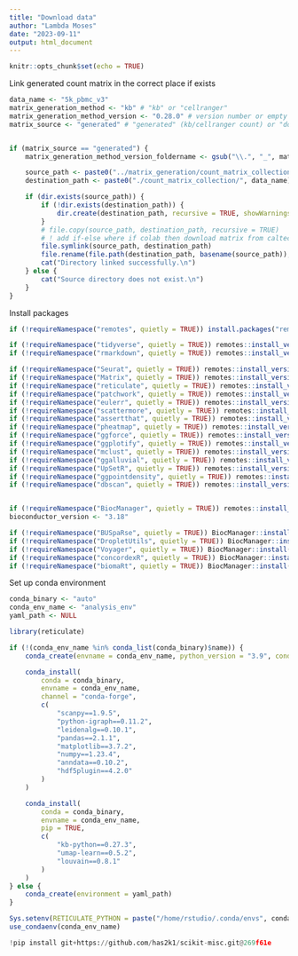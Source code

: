 ```yaml
---
title: "Download data"
author: "Lambda Moses"
date: "2023-09-11"
output: html_document
---
```


```r
knitr::opts_chunk$set(echo = TRUE)
```

Link generated count matrix in the correct place if exists
```r
data_name <- "5k_pbmc_v3"
matrix_generation_method <- "kb" # "kb" or "cellranger"
matrix_generation_method_version <- "0.28.0" # version number or empty string
matrix_source <- "generated" # "generated" (kb/cellranger count) or "downloaded" (eg 10x website)


if (matrix_source == "generated") {
    matrix_generation_method_version_foldername <- gsub("\\.", "_", matrix_generation_method_version)

    source_path <- paste0("../matrix_generation/count_matrix_collection/", data_name, "/", matrix_generation_method, matrix_generation_method_version_foldername, "_raw_feature_bc_matrix_collection")
    destination_path <- paste0("./count_matrix_collection/", data_name)

    if (dir.exists(source_path)) {
        if (!dir.exists(destination_path)) {
            dir.create(destination_path, recursive = TRUE, showWarnings = FALSE)
        }
        # file.copy(source_path, destination_path, recursive = TRUE)
        # ! add if-else where if colab then download matrix from caltech data, else make symlink
        file.symlink(source_path, destination_path)
        file.rename(file.path(destination_path, basename(source_path)), file.path(destination_path, paste0(matrix_generation_method, matrix_generation_method_version_foldername, "_raw_generated")))
        cat("Directory linked successfully.\n")
    } else {
        cat("Source directory does not exist.\n")
    }
}
```

Install packages
```r
if (!requireNamespace("remotes", quietly = TRUE)) install.packages("remotes")

if (!requireNamespace("tidyverse", quietly = TRUE)) remotes::install_version("tidyverse", version = "2.0.0")
if (!requireNamespace("rmarkdown", quietly = TRUE)) remotes::install_version("rmarkdown", version = "2.25")

if (!requireNamespace("Seurat", quietly = TRUE)) remotes::install_version("Seurat", version = "4.3.0")
if (!requireNamespace("Matrix", quietly = TRUE)) remotes::install_version("Matrix", version = "1.6.3")
if (!requireNamespace("reticulate", quietly = TRUE)) remotes::install_version("reticulate", version = "1.34.0")
if (!requireNamespace("patchwork", quietly = TRUE)) remotes::install_version("patchwork", version = "1.1.3")
if (!requireNamespace("eulerr", quietly = TRUE)) remotes::install_version("eulerr", version = "7.0.0")
if (!requireNamespace("scattermore", quietly = TRUE)) remotes::install_version("scattermore", version = "1.2")
if (!requireNamespace("assertthat", quietly = TRUE)) remotes::install_version("assertthat", version = "0.2.1")
if (!requireNamespace("pheatmap", quietly = TRUE)) remotes::install_version("pheatmap", version = "1.0.12")
if (!requireNamespace("ggforce", quietly = TRUE)) remotes::install_version("ggforce", version = "0.4.1")
if (!requireNamespace("ggplotify", quietly = TRUE)) remotes::install_version("ggplotify", version = "0.1.2")
if (!requireNamespace("mclust", quietly = TRUE)) remotes::install_version("mclust", version = "6.0.1")
if (!requireNamespace("ggalluvial", quietly = TRUE)) remotes::install_version("ggalluvial", version = "0.12.5")
if (!requireNamespace("UpSetR", quietly = TRUE)) remotes::install_version("UpSetR", version = "1.4.0")
if (!requireNamespace("ggpointdensity", quietly = TRUE)) remotes::install_version("ggpointdensity", version = "0.1.0")
if (!requireNamespace("dbscan", quietly = TRUE)) remotes::install_version("dbscan", version = "1.1.12")


if (!requireNamespace("BiocManager", quietly = TRUE)) remotes::install_version("BiocManager", version = "1.30.22")
bioconductor_version <- "3.18"

if (!requireNamespace("BUSpaRse", quietly = TRUE)) BiocManager::install("BUSpaRse", version = bioconductor_version)
if (!requireNamespace("DropletUtils", quietly = TRUE)) BiocManager::install("DropletUtils", version = bioconductor_version)
if (!requireNamespace("Voyager", quietly = TRUE)) BiocManager::install("Voyager", version = bioconductor_version, update = FALSE)
if (!requireNamespace("concordexR", quietly = TRUE)) BiocManager::install("concordexR", version = bioconductor_version, update = FALSE)
if (!requireNamespace("biomaRt", quietly = TRUE)) BiocManager::install("biomaRt", version = bioconductor_version, update = FALSE)
```

Set up conda environment
```r
conda_binary <- "auto"
conda_env_name <- "analysis_env"
yaml_path <- NULL
```

```r
library(reticulate)

if (!(conda_env_name %in% conda_list(conda_binary)$name)) {
    conda_create(envname = conda_env_name, python_version = "3.9", conda = conda_binary)

    conda_install(
        conda = conda_binary,
        envname = conda_env_name,
        channel = "conda-forge",
        c(
            "scanpy==1.9.5",
            "python-igraph==0.11.2",
            "leidenalg==0.10.1",
            "pandas==2.1.1",
            "matplotlib==3.7.2",
            "numpy==1.23.4",
            "anndata==0.10.2",
            "hdf5plugin==4.2.0"
        )
    )

    conda_install(
        conda = conda_binary,
        envname = conda_env_name,
        pip = TRUE,
        c(
            "kb-python==0.27.3",
            "umap-learn==0.5.2",
            "louvain==0.8.1"
        )
    )
} else {
    conda_create(environment = yaml_path)
}

Sys.setenv(RETICULATE_PYTHON = paste("/home/rstudio/.conda/envs", conda_env_name, "bin/python3.9", sep = "/"))
use_condaenv(conda_env_name)
```

```python
!pip install git+https://github.com/has2k1/scikit-misc.git@269f61e
```
